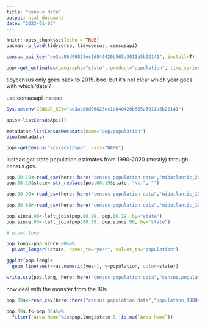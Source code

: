 ```yaml
---
title: "census data"
output: html_document
date: "2023-01-03"
---
```


```r
knitr::opts_chunk$set(echo = TRUE)
pacman::p_load(tidyverse, tidycensus, censusapi)
```

```r
census_api_key("ae3ac86d96823ec1d840420b565a3911a5b22141", install=T)

pop<-get_estimates(geography="state", product="population", time_series=T)

```

tidycensus only goes back to 2015. boo. but it's not clear which year goes with which 'date'?

use censusapi instead

```r
Sys.setenv(CENSUS_KEY="ae3ac86d96823ec1d840420b565a3911a5b22141")

apis<-listCensusApis()

metadata<-listCensusMetadata(name="pep/population")
View(metadata)

pop<-getCensus("acs/acs1/spp", vars="NAME")

```

Instead got state population estimates from 1990-2020 (mostly) through census.gov. 

```r
pop.00.19<-read_csv(here::here("census population data","midatlantic_2000_2019.csv"))
pop.00.19$state<-str_replace(pop.00.19$state, "\\.", "")

pop.90.99<-read_csv(here::here("census population data","midatlantic_1990_1999.csv"))

pop.80.89<-read_csv(here::here("census population data","midatlantic_1980_1989.csv"))

pop.since.90<-left_join(pop.90.99, pop.00.19, by="state")
pop.since.80<-left_join(pop.80.89, pop.since.90, by="state")

# pivot long

pop.long<-pop.since.80%>%
  pivot_longer(!state, names_to="year", values_to="population")

ggplot(pop.long)+
  geom_line(aes(x=as.numeric(year), y=population, color=state))

write.csv(pop.long, here::here("census population data","census.population.est.state.year.csv"))
```

now deal with the monster from the 80s

```r
pop.80s<-read_csv(here::here("census population data","population_1980s.csv"))

pop.80s.f<-pop.80s%>%
  filter(`Area Name`%in%pop.long$state & !is.na(`Area Name`))
```

